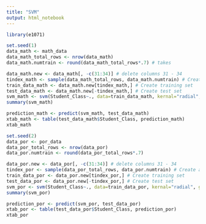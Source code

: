 ```yaml
---
title: "SVM"
output: html_notebook
---
```


```r
library(e1071) 
```

```r
set.seed(1)
data_math <- math_data
data_math_total_rows <- nrow(data_math) 
data_math.numtrain <- round(data_math_total_rows*.7) # takes 
```

```r
data_math.new <- data_math[, -c(31:34)] # delete columns 31 - 34 
tindex_math <- sample(data_math_total_rows, data_math.numtrain) # Create a random index 
train_data_math <- data_math.new[tindex_math,] # Create training set 
test_data_math <- data_math.new[-tindex_math,] # Create test set 
svm_math <- svm(Student_Class~., data=train_data_math, kernal="radial", gamma=0.1, cost=10) 
summary(svm_math)
```

```r
prediction_math <- predict(svm_math, test_data_math) 
xtab_math <- table(test_data_math$Student_Class, prediction_math) 
xtab_math
```

```r
set.seed(2)
data_por <- por_data
data_por_total_rows <- nrow(data_por) 
data_por.numtrain <- round(data_por_total_rows*.7) 
```

```r
data_por.new <- data_por[, -c(31:34)] # delete columns 31 - 34 
tindex_por <- sample(data_por_total_rows, data_por.numtrain) # Create a random index 
train_data_por <- data_por.new[tindex_por,] # Create training set 
test_data_por <- data_por.new[-tindex_por,] # Create test set 
svm_por <- svm(Student_Class~., data=train_data_por, kernal="radial", gamma=0.1, cost=10) 
summary(svm_por)
```

```r
prediction_por <- predict(svm_por, test_data_por) 
xtab_por <- table(test_data_por$Student_Class, prediction_por) 
xtab_por
```
